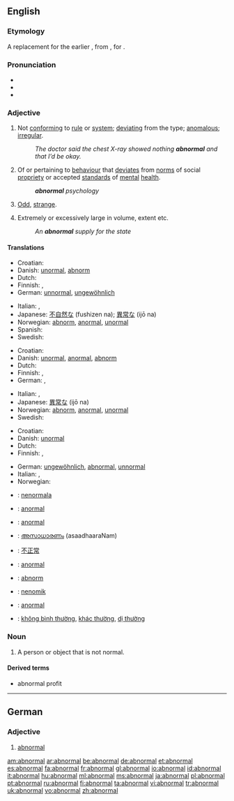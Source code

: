==English==

===Etymology===
A replacement for the earlier {{term|anormal}}, from {{etyl|fr}} {{term|anormal|lang=fr}}, {{LL.}} {{term|anormalus|lang=la}} for {{etyl|grc}} {{term|ἀνώμαλος|sc=polytonic|tr=anōmalos||uneven, unequal}}.

===Pronunciation===
* {{audio|en-us-abnormal.ogg|Audio (US)}}
* {{IPA|/æbˈnɔɹməl/}}
* {{rhymes|ɔː(r)məl}}

===Adjective===
{{en-adj}}

# Not [[conform]]ing to [[rule]] or [[system]]; [[deviating]] from the type; [[anomalous]]; [[irregular]].
#: ''The doctor said the chest X-ray showed nothing '''abnormal''' and that I’d be okay.''
# Of or pertaining to [[behaviour]] that [[deviate]]s from [[norm]]s of social [[propriety]] or accepted [[standard]]s of [[mental]] [[health]].
#: '''''abnormal''' psychology''
# {{informal}} [[Odd]], [[strange]].
# Extremely or excessively large in volume, extent etc.
#: ''An '''abnormal''' supply for the state''
====Translations====
{{trans-top|not conforming to rule or system}}
* Croatian: {{t-|hr|abnormalan|alt=ȁbnormālan}}
* Danish: [[unormal]], [[abnorm]]
* Dutch: {{t+|nl|abnormaal}}
* Finnish: {{t-|fi|epänormaali}}, {{t+|fi|poikkeava}}
* German: [[unnormal]], [[ungewöhnlich]]
{{trans-mid}}
* Italian: {{t-|it|anormale}}, {{t+|it|anomalo}}
* Japanese: [[不自然な]] (fushizen na); [[異常な]] (ijō na)
* Norwegian: [[abnorm]], [[anormal]], [[unormal]]
* Spanish: {{t-|es|anormal}}
* Swedish: {{t+|sv|onormal}}
{{trans-bottom}}

{{trans-top|of or pertaining to behaviour that deviates from norms}}
* Croatian: {{t-|hr|abnormalan|alt=ȁbnormālan}}
* Danish: [[unormal]], [[anormal]], [[abnorm]]
* Dutch: {{t+|nl|abnormaal}}
* Finnish: {{t-|fi|epänormaali}}, {{t+|fi|poikkeava}}
* German: {{t-|de|anormal}}, {{t+|de|abnormal}}
{{trans-mid}}
* Italian: {{t-|it|anormale}}, {{t+|it|anomalo}}
* Japanese: [[異常な]] (ijō na)
* Norwegian: [[abnorm]], [[anormal]], [[unormal]]
* Swedish: {{t+|sv|abnorm}}
{{trans-bottom}}

{{trans-top|odd, strange}}
* Croatian: {{t-|hr|abnormalan|alt=ȁbnormālan}}
* Danish: [[unormal]]
* Dutch: {{t+|nl|abnormaal}}
* Finnish: {{t-|fi|epänormaali}}, {{t+|fi|poikkeava}}
{{trans-mid}}
* German: [[ungewöhnlich]], [[abnormal]], [[unnormal]]
* Italian: {{t-|it|anormale}}, {{t+|it|anomalo}}
* Norwegian: {{t+|no|abnorm}}
{{trans-bottom}}

{{checktrans-top}}
* {{ttbc|Esperanto}}: [[nenormala]]
* {{ttbc|French}}: [[anormal]]
* {{ttbc|Interlingua}}: [[anormal]]
{{checktrans-mid}}
* {{ttbc|Malayalam}}: [[അസാധാരണം]] (asaadhaaraNam)
* {{ttbc|Mandarin Chinese}}: [[不正常]]
* {{ttbc|Portuguese}}: [[anormal]]
* {{ttbc|Swedish}}: [[abnorm]]
* {{ttbc|Volapük}}: [[nenomik]]
* {{ttbc|Turkish}}: [[anormal]]
* {{ttbc|Vietnamese}}: [[không bình thường]], [[khác thường]], [[dị thường]]
{{checktrans-bottom}}

===Noun===
{{en-noun}}

# A person or object that is not normal.

====Derived terms====
* abnormal profit

----

==German==

===Adjective===
{{de-adj|comparative=abnormaler|superlative=abnormalsten}}

# [[#English|abnormal]]

[[am:abnormal]]
[[ar:abnormal]]
[[be:abnormal]]
[[de:abnormal]]
[[et:abnormal]]
[[es:abnormal]]
[[fa:abnormal]]
[[fr:abnormal]]
[[gl:abnormal]]
[[io:abnormal]]
[[id:abnormal]]
[[it:abnormal]]
[[hu:abnormal]]
[[ml:abnormal]]
[[ms:abnormal]]
[[ja:abnormal]]
[[pl:abnormal]]
[[pt:abnormal]]
[[ru:abnormal]]
[[fi:abnormal]]
[[ta:abnormal]]
[[vi:abnormal]]
[[tr:abnormal]]
[[uk:abnormal]]
[[vo:abnormal]]
[[zh:abnormal]]